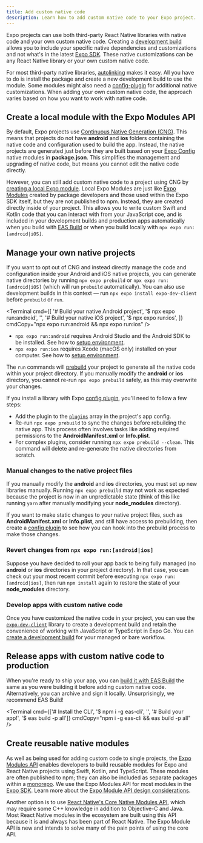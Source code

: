 ```yaml
---
title: Add custom native code
description: Learn how to add custom native code to your Expo project.
---
```



Expo projects can use both third-party React Native libraries with native code and your own custom native code. Creating a [development build](/workflow/overview/#development-builds) allows you to include your specific native dependencies and customizations and not what's in the latest [Expo SDK](/versions/latest/). These native customizations can be any React Native library or your own custom native code.

For most third-party native libraries, [autolinking](/modules/autolinking/) makes it easy. All you have to do is install the package and create a new development build to use the module. Some modules might also need a [config-plugin](/config-plugins/introduction) for additional native customizations. When adding your own custom native code, the approach varies based on how you want to work with native code.

## Create a local module with the Expo Modules API

By default, Expo projects use [Continuous Native Generation (CNG)](/workflow/continuous-native-generation). This means that projects do not have **android** and **ios** folders containing the native code and configuration used to build the app. Instead, the native projects are generated just before they are built based on your [Expo Config](/workflow/configuration) native modules in **package.json**. This simplifies the management and upgrading of native code, but means you cannot edit the native code directly.

However, you can still add custom native code to a project using CNG by [creating a local Expo module](modules/get-started/#creating-the-local-expo-module). Local Expo Modules are just like [Expo Modules](/modules/overview/) created by package developers and those used within the Expo SDK itself, but they are not published to npm. Instead, they are created directly inside of your project. This allows you to write custom Swift and Kotlin code that you can interact with from your JavaScript coe, and is included in your development builds and production apps automatically when you build with [EAS Build](/build/introduction) or when you build locally with `npx expo run:[android|iOS]`.

## Manage your own native projects

If you want to opt out of CNG and instead directly manage the code and configuration inside your Android and iOS native projects, you can generate native directories by running `npx expo prebuild` or `npx expo run:[android|iOS]` (which will run `prebuild` automatically). You can also use development builds in this context &mdash; run `npx expo install expo-dev-client` before `prebuild` or `run`.

<Terminal
  cmd={[
    '# Build your native Android project',
    '$ npx expo run:android',
    '',
    '# Build your native iOS project',
    '$ npx expo run:ios',
  ]}
  cmdCopy="npx expo run:android && npx expo run:ios"
/>

- `npx expo run:android` requires Android Studio and the Android SDK to be installed. See how to [setup environment](/guides/local-app-development/#android).
- `npx expo run:ios` requires Xcode (macOS only) installed on your computer. See how to [setup environment](/guides/local-app-development/#ios).

The `run` commands will [prebuild](/workflow/prebuild/) your project to generate all the native code within your project directory. If you manually modify the **android** or **ios** directory, you cannot re-run `npx expo prebuild` safely, as this may overwrite your changes.

If you install a library with Expo [config plugin](/config-plugins/introduction/), you'll need to follow a few steps:

- Add the plugin to the [`plugins`](/versions/latest/config/app/#plugins) array in the project's app config.
- Re-run `npx expo prebuild` to sync the changes before rebuilding the native app. This process often involves tasks like adding required permissions to the **AndroidManifest.xml** or **Info.plist**.
- For complex plugins, consider running `npx expo prebuild --clean`. This command will delete and re-generate the native directories from scratch.

### Manual changes to the native project files

If you manually modify the **android** and **ios** directories, you must set up new libraries manually. Running `npx expo prebuild` may not work as expected because the project is now in an unpredictable state (think of this like running `yarn` after manually modifying your **node_modules** directory).

If you want to make static changes to your native project files, such as **AndroidManifest.xml** or **Info.plist**, and still have access to prebuilding, then create a [config plugin](/config-plugins/plugins-and-mods/#create-a-plugin) to see how you can hook into the prebuild process to make those changes.

### Revert changes from `npx expo run:[android|ios]`

Suppose you have decided to roll your app back to being fully managed (no **android** or **ios** directories in your project directory). In that case, you can check out your most recent commit before executing `npx expo run:[android|ios]`, then run `npm install` again to restore the state of your **node_modules** directory.

### Develop apps with custom native code

Once you have customized the native code in your project, you can use the [`expo-dev-client`](/develop/development-builds/introduction/#what-is-an-expo-dev-client) library to create a development build and retain the convenience of working with JavaScript or TypeScript in Expo Go. You can [create a development build](/develop/development-builds/create-a-build/) for your managed or bare workflow.

## Release apps with custom native code to production

When you're ready to ship your app, you can [build it with EAS Build](/build/introduction) the same as you were building it before adding custom native code. Alternatively, you can archive and sign it locally. Unsurprisingly, we recommend EAS Build!

<Terminal
  cmd={['# Install the CLI', '$ npm i -g eas-cli', '', '# Build your app!', '$ eas build -p all']}
  cmdCopy="npm i -g eas-cli && eas build -p all"
/>

## Create reusable native modules

As well as being used for adding custom code to single projects, the [Expo Modules API](/modules/overview) enables developers to build reusable modules for Expo and React Native projects using Swift, Kotlin, and TypeScript. These modules are often published to npm; they can also be included as separate packages within a [monorepo](/guides/monorepo). We use the Expo Modules API for most modules in the [Expo SDK](/versions/latest). Learn more about the [Expo Module API design considerations](/modules/overview).

Another option is to use [React Native's Core Native Modules API](https://reactnative.dev/docs/native-modules-intro), which may require some C++ knowledge in addition to Objective-C and Java. Most React Native modules in the ecosystem are built using this API because it is and always has been part of React Native. The Expo Module API is new and intends to solve many of the pain points of using the core API.
